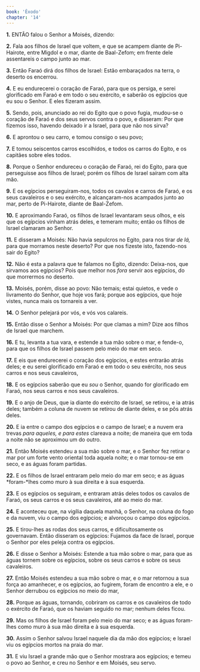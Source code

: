 ```yaml
---
book: 'Êxodo'
chapter: '14'
---
```


**1.** ENTÃO falou o Senhor a Moisés, dizendo:

**2.** Fala aos filhos de Israel que voltem, e que se acampem diante de Pi-Hairote, entre Migdol e o mar, diante de Baal-Zefom; em frente dele assentareis o campo junto ao mar.

**3.** Então Faraó dirá dos filhos de Israel: Estão embaraçados na terra, o deserto os encerrou.

**4.** E eu endurecerei o coração de Faraó, para que os persiga, e serei glorificado em Faraó e em todo o seu exército, e saberão os egípcios que eu sou o Senhor. E eles fizeram assim.

**5.** Sendo, pois, anunciado ao rei do Egito que o povo fugia, mudou-se o coração de Faraó e dos seus servos contra o povo, e disseram: Por que fizemos isso, havendo deixado ir a Israel, para que não nos sirva?

**6.** E aprontou o seu carro, e tomou consigo o seu povo;

**7.** E tomou seiscentos carros escolhidos, e todos os carros do Egito, e os capitães sobre eles todos.

**8.** Porque o Senhor endureceu o coração de Faraó, rei do Egito, para que perseguisse aos filhos de Israel; porém os filhos de Israel saíram com alta mão.

**9.** E os egípcios perseguiram-nos, todos os cavalos e carros de Faraó, e os seus cavaleiros e o seu exército, e alcançaram-nos acampados junto ao mar, perto de Pi-Hairote, diante de Baal-Zefom.

**10.** E aproximando Faraó, os filhos de Israel levantaram seus olhos, e eis que os egípcios vinham atrás deles, e temeram muito; então os filhos de Israel clamaram ao Senhor.

**11.** E disseram a Moisés: Não havia sepulcros no Egito, para nos tirar *de lá,* para que morramos neste deserto? Por que nos fizeste isto, fazendo-nos sair do Egito?

**12.** Não é esta a palavra que te falamos no Egito, dizendo: Deixa-nos, que sirvamos aos egípcios? Pois que melhor nos *fora* servir aos egípcios, do que morrermos no deserto.

**13.** Moisés, porém, disse ao povo: Não temais; estai quietos, e vede o livramento do Senhor, que hoje vos fará; porque aos egípcios, que hoje vistes, nunca mais os tornareis a ver.

**14.** O Senhor pelejará por vós, e vós vos calareis.

**15.** Então disse o Senhor a Moisés: Por que clamas a mim? Dize aos filhos de Israel que marchem.

**16.** E tu, levanta a tua vara, e estende a tua mão sobre o mar, e fende-o, para que os filhos de Israel passem pelo meio do mar em seco.

**17.** E eis que endurecerei o coração dos egípcios, e estes entrarão atrás deles; e eu serei glorificado em Faraó e em todo o seu exército, nos seus carros e nos seus cavaleiros,

**18.** E os egípcios saberão que eu *sou* o Senhor, quando for glorificado em Faraó, nos seus carros e nos seus cavaleiros.

**19.** E o anjo de Deus, que ia diante do exército de Israel, se retirou, e ia atrás deles; também a coluna de nuvem se retirou de diante deles, e se pôs atrás deles.

**20.** E ia entre o campo dos egípcios e o campo de Israel; e a nuvem era trevas *para aqueles, e para estes* clareava a noite; de maneira que em toda a noite não se aproximou um do outro.

**21.** Então Moisés estendeu a sua mão sobre o mar, e o Senhor fez retirar o mar por um forte vento oriental toda aquela noite; e o mar tornou-se em seco, e as águas foram partidas.

**22.** E os filhos de Israel entraram pelo meio do mar em seco; e as águas *foram-*lhes como muro à sua direita e à sua esquerda.

**23.** E os egípcios os seguiram, e entraram atrás deles todos os cavalos de Faraó, os seus carros e os seus cavaleiros, até ao meio do mar.

**24.** E aconteceu que, na vigília daquela manhã, o Senhor, na coluna do fogo e da nuvem, viu o campo dos egípcios; e alvoroçou o campo dos egípcios.

**25.** E tirou-lhes as rodas dos seus carros, e dificultosamente os governavam. Então disseram os egípcios: Fujamos da face de Israel, porque o Senhor por eles peleja contra os egípcios.

**26.** E disse o Senhor a Moisés: Estende a tua mão sobre o mar, para que as águas tornem sobre os egípcios, sobre os seus carros e sobre os seus cavaleiros.

**27.** Então Moisés estendeu a sua mão sobre o mar, e o mar retornou a sua força ao amanhecer, e os egípcios, ao fugirem, foram de encontro a ele, e o Senhor derrubou os egípcios no meio do mar,

**28.** Porque as águas, tornando, cobriram os carros e os cavaleiros de todo o exército de Faraó, que os haviam seguido no mar; nenhum deles ficou.

**29.** Mas os filhos de Israel foram pelo meio do mar seco; e as águas foram-lhes como muro à sua mão direita e à sua esquerda.

**30.** Assim o Senhor salvou Israel naquele dia da mão dos egípcios; e Israel viu os egípcios mortos na praia do mar.

**31.** E viu Israel a grande mão que o Senhor mostrara aos egípcios; e temeu o povo ao Senhor, e creu no Senhor e em Moisés, seu servo.